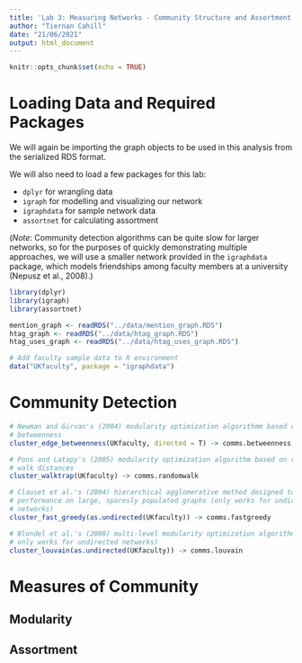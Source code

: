 ```yaml
---
title: 'Lab 3: Measuring Networks - Community Structure and Assortment'
author: "Tiernan Cahill"
date: "21/06/2021"
output: html_document
---
```


```r
knitr::opts_chunk$set(echo = TRUE)
```

# Loading Data and Required Packages
We will again be importing the graph objects to be used in this analysis from the serialized RDS format.

We will also need to load a few packages for this lab:

  - `dplyr` for wrangling data
  - `igraph` for modelling and visualizing our network
  - `igraphdata` for sample network data
  - `assortnet` for calculating assortment
  
(*Note*: Community detection algorithms can be quite slow for larger networks, so for the purposes of quickly demonstrating multiple approaches, we will use a smaller network provided in the `igraphdata` package, which models friendships among faculty members at a university (Nepusz et al., 2008).)

```r
library(dplyr)
library(igraph)
library(assortnet)

mention_graph <- readRDS("../data/mention_graph.RDS")
htag_graph <- readRDS("../data/htag_graph.RDS")
htag_uses_graph <- readRDS("../data/htag_uses_graph.RDS")

# Add faculty sample data to R environment
data("UKfaculty", package = "igraphdata")
```

# Community Detection


```r

# Newman and Girvan's (2004) modularity optimization algorithmm based on edge
# betweenness
cluster_edge_betweenness(UKfaculty, directed = T) -> comms.betweenness

# Pons and Latapy's (2005) modularity optimization algorithm based on random 
# walk distances
cluster_walktrap(UKfaculty) -> comms.randomwalk

# Clauset et al.'s (2004) hierarchical agglomerative method designed to improve
# performance on large, sparesly populated graphs (only works for undirected
# networks)
cluster_fast_greedy(as.undirected(UKfaculty)) -> comms.fastgreedy

# Blondel et al.'s (2008) multi-level modularity optimization algorithm (also 
# only works for undirected networks)
cluster_louvain(as.undirected(UKfaculty)) -> comms.louvain

```

# Measures of Community
## Modularity
## Assortment